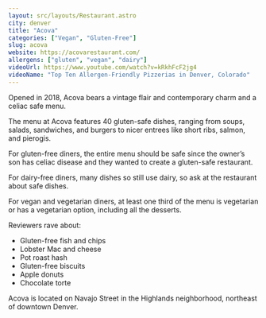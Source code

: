 ```yaml
---
layout: src/layouts/Restaurant.astro
city: denver
title: "Acova"
categories: ["Vegan", "Gluten-Free"]
slug: acova
website: https://acovarestaurant.com/
allergens: ["gluten", "vegan", "dairy"]
videoUrl: https://www.youtube.com/watch?v=kRkhFcF2jg4
videoName: "Top Ten Allergen-Friendly Pizzerias in Denver, Colorado"
---
```


Opened in 2018, Acova bears a vintage flair and contemporary charm and a celiac safe menu.

The menu at Acova features 40 gluten-safe dishes, ranging from soups, salads, sandwiches, and burgers to nicer entrees like short ribs, salmon, and pierogis.

For gluten-free diners, the entire menu should be safe since the owner’s son has celiac disease and they wanted to create a gluten-safe restaurant.

For dairy-free diners, many dishes so still use dairy, so ask at the restaurant about safe dishes.

For vegan and vegetarian diners, at least one third of the menu is vegetarian or has a vegetarian option, including all the desserts.

Reviewers rave about:
* Gluten-free fish and chips
* Lobster Mac and cheese
* Pot roast hash
* Gluten-free biscuits
* Apple donuts
* Chocolate torte

Acova is located on Navajo Street in the Highlands neighborhood, northeast of downtown Denver.
